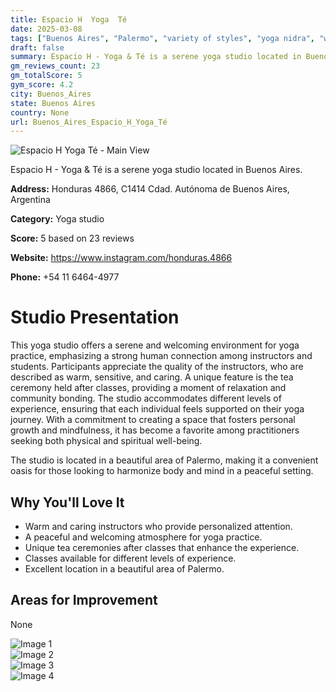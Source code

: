 ```yaml
---
title: Espacio H  Yoga  Té
date: 2025-03-08
tags: ["Buenos Aires", "Palermo", "variety of styles", "yoga nidra", "welcoming", "peaceful", "Buenos Aires"]  
draft: false
summary: Espacio H - Yoga & Té is a serene yoga studio located in Buenos Aires.
gm_reviews_count: 23
gm_totalScore: 5
gym_score: 4.2
city: Buenos_Aires
state: Buenos Aires
country: None
url: Buenos_Aires_Espacio_H_Yoga_Té
---
```


<div className="aspect-[16/9] relative my-8">
  <img 
    src="https://lh5.googleusercontent.com/p/AF1QipP8mmsF6kftW3xj4KMwahAXm00F83i_lfzqNrxg=w1920-h1080-k-no"
    alt="Espacio H  Yoga  Té - Main View"
    className="object-cover absolute inset-0 w-full h-full rounded-lg"
  />
</div>

Espacio H - Yoga & Té is a serene yoga studio located in Buenos Aires.

**Address:** Honduras 4866, C1414 Cdad. Autónoma de Buenos Aires, Argentina

**Category:** Yoga studio

**Score:** 5 based on 23 reviews

**Website:** https://www.instagram.com/honduras.4866

**Phone:** +54 11 6464-4977

# Studio Presentation

This yoga studio offers a serene and welcoming environment for yoga practice, emphasizing a strong human connection among instructors and students. Participants appreciate the quality of the instructors, who are described as warm, sensitive, and caring. A unique feature is the tea ceremony held after classes, providing a moment of relaxation and community bonding. The studio accommodates different levels of experience, ensuring that each individual feels supported on their yoga journey. With a commitment to creating a space that fosters personal growth and mindfulness, it has become a favorite among practitioners seeking both physical and spiritual well-being.

The studio is located in a beautiful area of Palermo, making it a convenient oasis for those looking to harmonize body and mind in a peaceful setting.

## Why You'll Love It

- Warm and caring instructors who provide personalized attention.
- A peaceful and welcoming atmosphere for yoga practice.
- Unique tea ceremonies after classes that enhance the experience.
- Classes available for different levels of experience.
- Excellent location in a beautiful area of Palermo.

## Areas for Improvement

None

<div className="grid grid-cols-1 xl:grid-cols-2 gap-4 my-8">
<div className="aspect-[4/3] relative"><img src="https://lh3.googleusercontent.com/p/AF1QipOaA0iTmP8tDnePAN2u84X7wA_efLdaqNFw2Bvf=w1920-h1080-k-no" alt="Image 1" className="object-cover absolute inset-0 w-full h-full rounded-lg" /></div>
<div className="aspect-[4/3] relative"><img src="https://lh5.googleusercontent.com/p/AF1QipOwMlqa9B8lwOE4muYlyFHJIw8yPz5KerBWUtpp=w1920-h1080-k-no" alt="Image 2" className="object-cover absolute inset-0 w-full h-full rounded-lg" /></div>
<div className="aspect-[4/3] relative"><img src="https://lh5.googleusercontent.com/p/AF1QipOdH6T2MUjf258Aj6QleezG8KUCEoHRWQ38l1H9=w1920-h1080-k-no" alt="Image 3" className="object-cover absolute inset-0 w-full h-full rounded-lg" /></div>
<div className="aspect-[4/3] relative"><img src="https://lh5.googleusercontent.com/p/AF1QipMRby6nOroVfiXvYIiDyDa_kNciMhrGjPpEOI0n=w1920-h1080-k-no" alt="Image 4" className="object-cover absolute inset-0 w-full h-full rounded-lg" /></div>
</div>